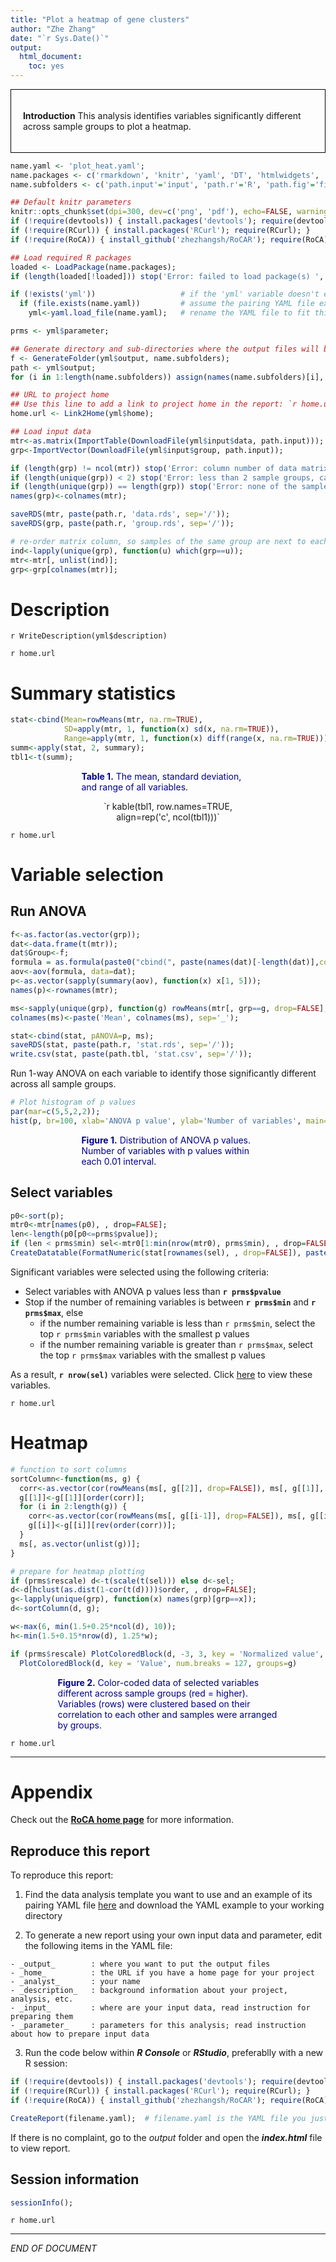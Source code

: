 ```yaml
---
title: "Plot a heatmap of gene clusters"
author: "Zhe Zhang"
date: "`r Sys.Date()`"
output:
  html_document:
    toc: yes
---
```


<div style="border:black 1px solid; padding: 0.5cm 0.5cm">
**Introduction** This analysis identifies variables significantly different across sample groups to plot a heatmap.
</div>

```r
name.yaml <- 'plot_heat.yaml'; 
name.packages <- c('rmarkdown', 'knitr', 'yaml', 'DT', 'htmlwidgets', 'gplots', 'RoCA', 'awsomics'); 
name.subfolders <- c('path.input'='input', 'path.r'='R', 'path.fig'='figure', 'path.tbl'='table');

## Default knitr parameters
knitr::opts_chunk$set(dpi=300, dev=c('png', 'pdf'), echo=FALSE, warning=FALSE, message=FALSE);
if (!require(devtools)) { install.packages('devtools'); require(devtools); }
if (!require(RCurl)) { install.packages('RCurl'); require(RCurl); }
if (!require(RoCA)) { install_github('zhezhangsh/RoCAR'); require(RoCA); }

## Load required R packages
loaded <- LoadPackage(name.packages);
if (length(loaded[!loaded])) stop('Error: failed to load package(s) ', paste(names(loaded[!loaded]), collapse=', '));

if (!exists('yml'))                   # if the 'yml' variable doesn't exist yet, create it by loading the YAML file
  if (file.exists(name.yaml))         # assume the pairing YAML file exists in the current folder with the same name
    yml<-yaml.load_file(name.yaml);   # rename the YAML file to fit this template

prms <- yml$parameter;

## Generate directory and sub-directories where the output files will be
f <- GenerateFolder(yml$output, name.subfolders);
path <- yml$output;
for (i in 1:length(name.subfolders)) assign(names(name.subfolders)[i], f[name.subfolders[i]]); 

## URL to project home
## Use this line to add a link to project home in the report: `r home.url`
home.url <- Link2Home(yml$home);
```

```r
## Load input data
mtr<-as.matrix(ImportTable(DownloadFile(yml$input$data, path.input))); # tab-delimited data matrix
grp<-ImportVector(DownloadFile(yml$input$group, path.input));

if (length(grp) != ncol(mtr)) stop('Error: column number of data matrix not equal to number of samples\n');
if (length(unique(grp)) < 2) stop('Error: less than 2 sample groups, cannot run ANOVA\n');
if (length(unique(grp)) == length(grp)) stop('Error: none of the sample groups has replicates, cannot run ANOVA\n'); 
names(grp)<-colnames(mtr); 

saveRDS(mtr, paste(path.r, 'data.rds', sep='/')); 
saveRDS(grp, paste(path.r, 'group.rds', sep='/')); 

# re-order matrix column, so samples of the same group are next to each other
ind<-lapply(unique(grp), function(u) which(grp==u)); 
mtr<-mtr[, unlist(ind)]; 
grp<-grp[colnames(mtr)]; 
```

# Description

`r WriteDescription(yml$description)`

`r home.url`

# Summary statistics

```r
stat<-cbind(Mean=rowMeans(mtr, na.rm=TRUE), 
            SD=apply(mtr, 1, function(x) sd(x, na.rm=TRUE)), 
            Range=apply(mtr, 1, function(x) diff(range(x, na.rm=TRUE))));
summ<-apply(stat, 2, summary); 
tbl1<-t(summ); 
```

<div style="color:darkblue; padding:0 3cm">
**Table 1.** The mean, standard deviation, and range of all variables.
</div>

<div align='center', style="padding:0 3cm">
`r kable(tbl1, row.names=TRUE, align=rep('c', ncol(tbl1)))`
</div>

`r home.url`

# Variable selection

## Run ANOVA

```r
f<-as.factor(as.vector(grp)); 
dat<-data.frame(t(mtr));
dat$Group<-f;
formula = as.formula(paste0("cbind(", paste(names(dat)[-length(dat)],collapse=","), ")~Group") ) 
aov<-aov(formula, data=dat);
p<-as.vector(sapply(summary(aov), function(x) x[1, 5])); 
names(p)<-rownames(mtr);

ms<-sapply(unique(grp), function(g) rowMeans(mtr[, grp==g, drop=FALSE], na.rm=TRUE)); 
colnames(ms)<-paste('Mean', colnames(ms), sep='_'); 

stat<-cbind(stat, pANOVA=p, ms); 
saveRDS(stat, paste(path.r, 'stat.rds', sep='/')); 
write.csv(stat, paste(path.tbl, 'stat.csv', sep='/')); 
```

Run 1-way ANOVA on each variable to identify those significantly different across all sample groups.

<div align='center'>
```r
# Plot histogram of p values
par(mar=c(5,5,2,2));
hist(p, br=100, xlab='ANOVA p value', ylab='Number of variables', main='', cex.lab=1.5); 
```
</div>

<div style="color:darkblue; padding:0 3cm">
**Figure 1.** Distribution of ANOVA p values. Number of variables with p values within each 0.01 interval.
</div>

## Select variables

```r
p0<-sort(p); 
mtr0<-mtr[names(p0), , drop=FALSE]; 
len<-length(p0[p0<=prms$pvalue]); 
if (len < prms$min) sel<-mtr0[1:min(nrow(mtr0), prms$min), , drop=FALSE] else sel<-mtr0[1:min(len, prms$max), , drop=FALSE];
CreateDatatable(FormatNumeric(stat[rownames(sel), , drop=FALSE]), paste(path.tbl, 'selected.html', sep='/')); 
```

Significant variables were selected using the following criteria:

  - Select variables with ANOVA p values less than **`r prms$pvalue`**
  - Stop if the number of remaining variables is between **`r prms$min`** and **`r prms$max`**, else
    * if the number remaining variable is less than `r prms$min`, select the top `r prms$min` variables with the smallest p values
    * if the number remaining variable is greater than `r prms$max`, select the top `r prms$max` variables with the smallest p values

As a result, **`r nrow(sel)`** variables were selected. Click [here](table/selected.html) to view these variables.

`r home.url`

# Heatmap

```r
# function to sort columns
sortColumn<-function(ms, g) {
  corr<-as.vector(cor(rowMeans(ms[, g[[2]], drop=FALSE]), ms[, g[[1]], drop=FALSE]));
  g[[1]]<-g[[1]][order(corr)];
  for (i in 2:length(g)) {
    corr<-as.vector(cor(rowMeans(ms[, g[[i-1]], drop=FALSE]), ms[, g[[i]], drop=FALSE]));
    g[[i]]<-g[[i]][rev(order(corr))]; 
  }
  ms[, as.vector(unlist(g))]; 
}

# prepare for heatmap plotting
if (prms$rescale) d<-t(scale(t(sel))) else d<-sel;
d<-d[hclust(as.dist(1-cor(t(d))))$order, , drop=FALSE];
g<-lapply(unique(grp), function(x) names(grp)[grp==x]);
d<-sortColumn(d, g);

w<-max(6, min(1.5+0.25*ncol(d), 10));
h<-min(1.5+0.15*nrow(d), 1.25*w); 
```

<div align='center'>
```r
if (prms$rescale) PlotColoredBlock(d, -3, 3, key = 'Normalized value', num.breaks = 127, groups=g) else 
  PlotColoredBlock(d, key = 'Value', num.breaks = 127, groups=g)
```
</div>

<div style="color:darkblue; padding:0 2cm">
**Figure 2.** Color-coded data of selected variables different across sample groups (red = higher). Variables (rows) were clustered based on their correlation to each other and samples were arranged by groups.
</div>

`r home.url`

***

# Appendix 

Check out the **[RoCA home page](http://zhezhangsh.github.io/RoCA)** for more information.  

## Reproduce this report

To reproduce this report: 

  1. Find the data analysis template you want to use and an example of its pairing YAML file  [here](https://github.com/zhezhangsh/RoCA/wiki/Templates-and-examples) and download the YAML example to your working directory

  2. To generate a new report using your own input data and parameter, edit the following items in the YAML file:

    - _output_        : where you want to put the output files
    - _home_          : the URL if you have a home page for your project
    - _analyst_       : your name
    - _description_   : background information about your project, analysis, etc.
    - _input_         : where are your input data, read instruction for preparing them
    - _parameter_     : parameters for this analysis; read instruction about how to prepare input data

  3. Run the code below within ***R Console*** or ***RStudio***, preferablly with a new R session:

```r
if (!require(devtools)) { install.packages('devtools'); require(devtools); }
if (!require(RCurl)) { install.packages('RCurl'); require(RCurl); }
if (!require(RoCA)) { install_github('zhezhangsh/RoCAR'); require(RoCA); }

CreateReport(filename.yaml);  # filename.yaml is the YAML file you just downloaded and edited for your analysis
```

If there is no complaint, go to the _output_ folder and open the ***index.html*** file to view report. 

## Session information

```r
sessionInfo(); 
```

`r home.url`

***
_END OF DOCUMENT_
